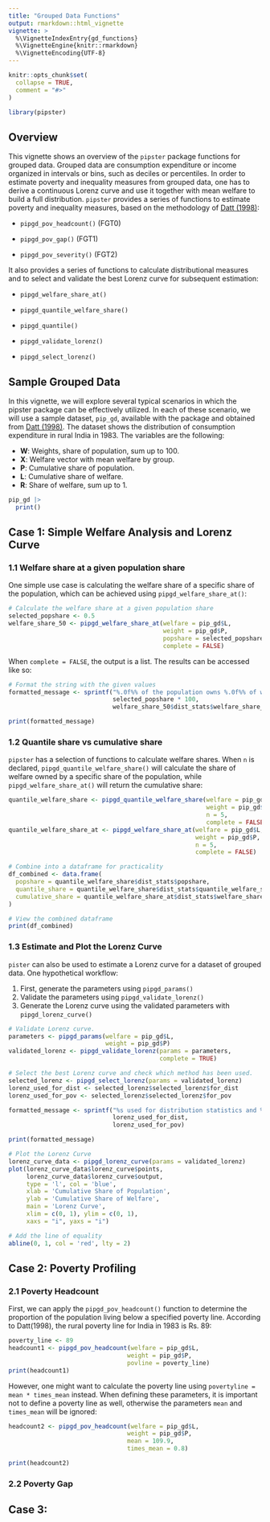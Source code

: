```yaml
---
title: "Grouped Data Functions"
output: rmarkdown::html_vignette
vignette: >
  %\VignetteIndexEntry{gd_functions}
  %\VignetteEngine{knitr::rmarkdown}
  %\VignetteEncoding{UTF-8}
---
```


```r
knitr::opts_chunk$set(
  collapse = TRUE,
  comment = "#>"
)
```

```r
library(pipster)
```

## Overview

This vignette shows an overview of the `pipster` package functions for grouped data. Grouped data are consumption expenditure or income organized in intervals or bins, such as deciles or percentiles. In order to estimate poverty and inequality measures from grouped data, one has to derive a continuous Lorenz curve and use it together with mean welfare to build a full distribution.
`pipster` provides a series of functions to estimate poverty and inequality measures, based on the methodology of [Datt (1998)](http://ebrary.ifpri.org/utils/getfile/collection/p15738coll2/id/125673/filename/125704.pdf):

-   `pipgd_pov_headcount()` (FGT0)

-   `pipgd_pov_gap()` (FGT1)

-   `pipgd_pov_severity()` (FGT2)

It also provides a series of functions to calculate distributional measures and to select and validate the best Lorenz curve for subsequent estimation:

-   `pipgd_welfare_share_at()`

-   `pipgd_quantile_welfare_share()`

-   `pipgd_quantile()`

-   `pipgd_validate_lorenz()`

-   `pipgd_select_lorenz()`

## Sample Grouped Data
In this vignette, we will explore several typical scenarios in which the pipster package can be effectively utilized. In each of these scenario, we will use a sample dataset, `pip_gd`, available with the package and obtained from [Datt (1998)](http://ebrary.ifpri.org/utils/getfile/collection/p15738coll2/id/125673/filename/125704.pdf). The dataset shows the distribution of consumption expenditure in rural India in 1983. The variables are the following:

  * **W**: Weights, share of population, sum up to 100.
  * **X**: Welfare vector with mean welfare by group.
  * **P**: Cumulative share of population.
  * **L**: Cumulative share of welfare.
  * **R**: Share of welfare, sum up to 1.

```r
pip_gd |>
  print()
```

## Case 1: Simple Welfare Analysis and Lorenz Curve
### 1.1 Welfare share at a given population share
One simple use case is calculating the welfare share of a specific share of the population, which can be achieved using `pipgd_welfare_share_at()`:
```r
# Calculate the welfare share at a given population share
selected_popshare <- 0.5
welfare_share_50 <- pipgd_welfare_share_at(welfare = pip_gd$L,
                                           weight = pip_gd$P,
                                           popshare = selected_popshare,
                                           complete = FALSE)
```

When `complete = FALSE`, the output is a list. The results can be accessed like so:
```r
# Format the string with the given values
formatted_message <- sprintf("%.0f%% of the population owns %.0f%% of welfare.",
                             selected_popshare * 100,
                             welfare_share_50$dist_stats$welfare_share_at[[1]] * 100)

print(formatted_message)
```
### 1.2 Quantile share vs cumulative share
`pipster` has a selection of functions to calculate welfare shares. When `n` is declared, `pipgd_quantile_welfare_share()` will calculate the share of welfare owned by a specific share of the population, while `pipgd_welfare_share_at()` will return the cumulative share:

```r
quantile_welfare_share <- pipgd_quantile_welfare_share(welfare = pip_gd$L,
                                                       weight = pip_gd$P,
                                                       n = 5,
                                                       complete = FALSE)
quantile_welfare_share_at <- pipgd_welfare_share_at(welfare = pip_gd$L,
                                                    weight = pip_gd$P,
                                                    n = 5,
                                                    complete = FALSE)

# Combine into a dataframe for practicality
df_combined <- data.frame(
  popshare = quantile_welfare_share$dist_stats$popshare,
  quantile_share = quantile_welfare_share$dist_stats$quantile_welfare_share,
  cumulative_share = quantile_welfare_share_at$dist_stats$welfare_share_at
)

# View the combined dataframe
print(df_combined)

```
### 1.3 Estimate and Plot the Lorenz Curve
`pister` can also be used to estimate a Lorenz curve for a dataset of grouped data. One hypothetical workflow:

  1. First, generate the parameters using `pipgd_params()`
  2. Validate the parameters using `pipgd_validate_lorenz()`
  3. Generate the Lorenz curve using the validated parameters with `pipgd_lorenz_curve()`

```r
# Validate Lorenz curve.
parameters <- pipgd_params(welfare = pip_gd$L,
                           weight = pip_gd$P)
validated_lorenz <- pipgd_validate_lorenz(params = parameters,
                                          complete = TRUE)

# Select the best Lorenz curve and check which method has been used.
selected_lorenz <- pipgd_select_lorenz(params = validated_lorenz)
lorenz_used_for_dist <- selected_lorenz$selected_lorenz$for_dist
lorenz_used_for_pov <- selected_lorenz$selected_lorenz$for_pov

formatted_message <- sprintf("%s used for distribution statistics and %s used for poverty metrics.",
                             lorenz_used_for_dist,
                             lorenz_used_for_pov)

print(formatted_message)
```


```r
# Plot the Lorenz Curve
lorenz_curve_data <- pipgd_lorenz_curve(params = validated_lorenz)
plot(lorenz_curve_data$lorenz_curve$points,
     lorenz_curve_data$lorenz_curve$output,
     type = 'l', col = 'blue',
     xlab = 'Cumulative Share of Population',
     ylab = 'Cumulative Share of Welfare',
     main = 'Lorenz Curve',
     xlim = c(0, 1), ylim = c(0, 1),
     xaxs = "i", yaxs = "i")

# Add the line of equality
abline(0, 1, col = 'red', lty = 2)
```


## Case 2: Poverty Profiling
### 2.1 Poverty Headcount
First, we can apply the `pipgd_pov_headcount()` function to determine the proportion of the population living below a specified poverty line. According to Datt(1998), the 
rural poverty line for India in 1983 is Rs. 89:

```r
poverty_line <- 89 
headcount1 <- pipgd_pov_headcount(welfare = pip_gd$L, 
                                 weight = pip_gd$P, 
                                 povline = poverty_line)
print(headcount1)
```

However, one might want to calculate the poverty line using `povertyline = mean * times_mean` instead.
When defining these parameters, it is important not to define a poverty line as well,
otherwise the parameters `mean` and `times_mean` will be ignored:

```r
headcount2 <- pipgd_pov_headcount(welfare = pip_gd$L, 
                                 weight = pip_gd$P, 
                                 mean = 109.9,
                                 times_mean = 0.8)

print(headcount2)
```
### 2.2 Poverty Gap



## Case 3:
